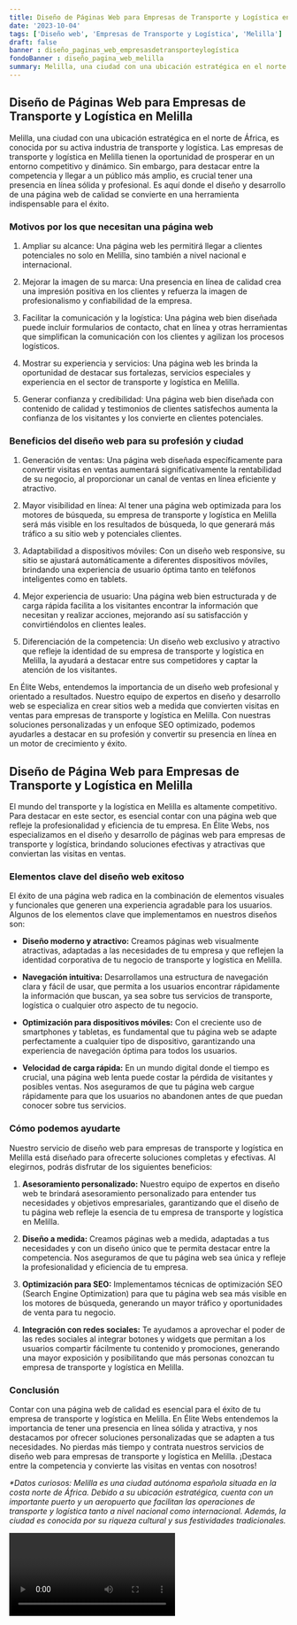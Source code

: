 ```yaml
---
title: Diseño de Páginas Web para Empresas de Transporte y Logística en Melilla
date: '2023-10-04'
tags: ['Diseño web', 'Empresas de Transporte y Logística', 'Melilla']
draft: false
banner : diseño_paginas_web_empresasdetransporteylogística
fondoBanner : diseño_pagina_web_melilla
summary: Melilla, una ciudad con una ubicación estratégica en el norte de África, es conocida por su activa industria de transporte y logística. Las empresas de transporte y logística en Melilla tienen la oportunidad de prosperar en un entorno competitivo y dinámico. Sin embargo, para destacar entre la competencia y llegar a un público más amplio, es crucial tener una presencia en línea sólida y profesional. Es aquí donde el diseño y desarrollo de una página web de calidad se convierte en una herramienta indispensable para el éxito.
---
```


## Diseño de Páginas Web para Empresas de Transporte y Logística en Melilla

Melilla, una ciudad con una ubicación estratégica en el norte de África, es conocida por su activa industria de transporte y logística. Las empresas de transporte y logística en Melilla tienen la oportunidad de prosperar en un entorno competitivo y dinámico. Sin embargo, para destacar entre la competencia y llegar a un público más amplio, es crucial tener una presencia en línea sólida y profesional. Es aquí donde el diseño y desarrollo de una página web de calidad se convierte en una herramienta indispensable para el éxito.

### Motivos por los que necesitan una página web

1. Ampliar su alcance: Una página web les permitirá llegar a clientes potenciales no solo en Melilla, sino también a nivel nacional e internacional.

2. Mejorar la imagen de su marca: Una presencia en línea de calidad crea una impresión positiva en los clientes y refuerza la imagen de profesionalismo y confiabilidad de la empresa.

3. Facilitar la comunicación y la logística: Una página web bien diseñada puede incluir formularios de contacto, chat en línea y otras herramientas que simplifican la comunicación con los clientes y agilizan los procesos logísticos.

4. Mostrar su experiencia y servicios: Una página web les brinda la oportunidad de destacar sus fortalezas, servicios especiales y experiencia en el sector de transporte y logística en Melilla.

5. Generar confianza y credibilidad: Una página web bien diseñada con contenido de calidad y testimonios de clientes satisfechos aumenta la confianza de los visitantes y los convierte en clientes potenciales.

### Beneficios del diseño web para su profesión y ciudad

1. Generación de ventas: Una página web diseñada específicamente para convertir visitas en ventas aumentará significativamente la rentabilidad de su negocio, al proporcionar un canal de ventas en línea eficiente y atractivo.

2. Mayor visibilidad en línea: Al tener una página web optimizada para los motores de búsqueda, su empresa de transporte y logística en Melilla será más visible en los resultados de búsqueda, lo que generará más tráfico a su sitio web y potenciales clientes.

3. Adaptabilidad a dispositivos móviles: Con un diseño web responsive, su sitio se ajustará automáticamente a diferentes dispositivos móviles, brindando una experiencia de usuario óptima tanto en teléfonos inteligentes como en tablets.

4. Mejor experiencia de usuario: Una página web bien estructurada y de carga rápida facilita a los visitantes encontrar la información que necesitan y realizar acciones, mejorando así su satisfacción y convirtiéndolos en clientes leales.

5. Diferenciación de la competencia: Un diseño web exclusivo y atractivo que refleje la identidad de su empresa de transporte y logística en Melilla, la ayudará a destacar entre sus competidores y captar la atención de los visitantes.

En Élite Webs, entendemos la importancia de un diseño web profesional y orientado a resultados. Nuestro equipo de expertos en diseño y desarrollo web se especializa en crear sitios web a medida que convierten visitas en ventas para empresas de transporte y logística en Melilla. Con nuestras soluciones personalizadas y un enfoque SEO optimizado, podemos ayudarles a destacar en su profesión y convertir su presencia en línea en un motor de crecimiento y éxito.

<GifSeo />

<Cta />

## Diseño de Página Web para Empresas de Transporte y Logística en Melilla

El mundo del transporte y la logística en Melilla es altamente competitivo. Para destacar en este sector, es esencial contar con una página web que refleje la profesionalidad y eficiencia de tu empresa. En Élite Webs, nos especializamos en el diseño y desarrollo de páginas web para empresas de transporte y logística, brindando soluciones efectivas y atractivas que conviertan las visitas en ventas.

### Elementos clave del diseño web exitoso

El éxito de una página web radica en la combinación de elementos visuales y funcionales que generen una experiencia agradable para los usuarios. Algunos de los elementos clave que implementamos en nuestros diseños son:

- **Diseño moderno y atractivo:** Creamos páginas web visualmente atractivas, adaptadas a las necesidades de tu empresa y que reflejen la identidad corporativa de tu negocio de transporte y logística en Melilla.

- **Navegación intuitiva:** Desarrollamos una estructura de navegación clara y fácil de usar, que permita a los usuarios encontrar rápidamente la información que buscan, ya sea sobre tus servicios de transporte, logística o cualquier otro aspecto de tu negocio.

- **Optimización para dispositivos móviles:** Con el creciente uso de smartphones y tabletas, es fundamental que tu página web se adapte perfectamente a cualquier tipo de dispositivo, garantizando una experiencia de navegación óptima para todos los usuarios.

- **Velocidad de carga rápida:** En un mundo digital donde el tiempo es crucial, una página web lenta puede costar la pérdida de visitantes y posibles ventas. Nos aseguramos de que tu página web cargue rápidamente para que los usuarios no abandonen antes de que puedan conocer sobre tus servicios.

### Cómo podemos ayudarte

Nuestro servicio de diseño web para empresas de transporte y logística en Melilla está diseñado para ofrecerte soluciones completas y efectivas. Al elegirnos, podrás disfrutar de los siguientes beneficios:

1. **Asesoramiento personalizado:** Nuestro equipo de expertos en diseño web te brindará asesoramiento personalizado para entender tus necesidades y objetivos empresariales, garantizando que el diseño de tu página web refleje la esencia de tu empresa de transporte y logística en Melilla.

2. **Diseño a medida:** Creamos páginas web a medida, adaptadas a tus necesidades y con un diseño único que te permita destacar entre la competencia. Nos aseguramos de que tu página web sea única y refleje la profesionalidad y eficiencia de tu empresa.

3. **Optimización para SEO:** Implementamos técnicas de optimización SEO (Search Engine Optimization) para que tu página web sea más visible en los motores de búsqueda, generando un mayor tráfico y oportunidades de venta para tu negocio.

4. **Integración con redes sociales:** Te ayudamos a aprovechar el poder de las redes sociales al integrar botones y widgets que permitan a los usuarios compartir fácilmente tu contenido y promociones, generando una mayor exposición y posibilitando que más personas conozcan tu empresa de transporte y logística en Melilla.

### Conclusión

Contar con una página web de calidad es esencial para el éxito de tu empresa de transporte y logística en Melilla. En Élite Webs entendemos la importancia de tener una presencia en línea sólida y atractiva, y nos destacamos por ofrecer soluciones personalizadas que se adapten a tus necesidades. No pierdas más tiempo y contrata nuestros servicios de diseño web para empresas de transporte y logística en Melilla. ¡Destaca entre la competencia y convierte las visitas en ventas con nosotros!

_\*Datos curiosos: Melilla es una ciudad autónoma española situada en la costa norte de África. Debido a su ubicación estratégica, cuenta con un importante puerto y un aeropuerto que facilitan las operaciones de transporte y logística tanto a nivel nacional como internacional. Además, la ciudad es conocida por su riqueza cultural y sus festividades tradicionales._

<Video />

<CtaBot job='Empresas de Transporte y Logística' city='Melilla'/>

<Gmaps query='Melilla+españa+maps' />